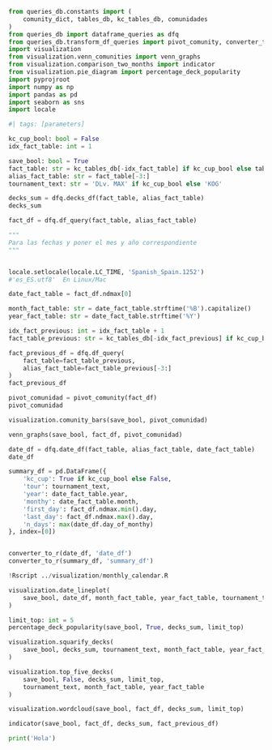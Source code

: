 ```python
from queries_db.constants import (
    comunity_dict, tables_db, kc_tables_db, comunidades
)
from queries_db import dataframe_queries as dfq
from queries_db.transform_df_queries import pivot_comunity, converter_to_r
import visualization
from visualization.venn_comunities import venn_graphs
from visualization.comparison_two_months import indicator
from visualization.pie_diagram import percentage_deck_popularity
import pyprojroot
import numpy as np
import pandas as pd
import seaborn as sns
import locale
```

```python
#| tags: [parameters]

kc_cup_bool: bool = False
idx_fact_table: int = 1
```

```python
save_bool: bool = True
fact_table: str = kc_tables_db[-idx_fact_table] if kc_cup_bool else tables_db[-idx_fact_table]
alias_fact_table: str = fact_table[-3:]
tournament_text: str = 'DLv. MAX' if kc_cup_bool else 'KOG'
```

```python
decks_sum = dfq.decks_df(fact_table, alias_fact_table)
decks_sum
```

```python
fact_df = dfq.df_query(fact_table, alias_fact_table)
```

```python
"""
Para las fechas y poner el mes y año correspondiente
"""


locale.setlocale(locale.LC_TIME, 'Spanish_Spain.1252')
#'es_ES.utf8'  En Linux/Mac

date_fact_table = fact_df.ndmax[0]

month_fact_table: str = date_fact_table.strftime('%B').capitalize()
year_fact_table: str = date_fact_table.strftime('%Y')
```

```python
idx_fact_previous: int = idx_fact_table + 1
fact_table_previous: str = kc_tables_db[-idx_fact_previous] if kc_cup_bool else tables_db[-idx_fact_previous]

fact_previous_df = dfq.df_query(
    fact_table=fact_table_previous,
    alias_fact_table=fact_table_previous[-3:]
)
fact_previous_df
```

```python
pivot_comunidad = pivot_comunity(fact_df)
pivot_comunidad
```

```python
visualization.comunity_bars(save_bool, pivot_comunidad)
```

```python
venn_graphs(save_bool, fact_df, pivot_comunidad)
```

```python
date_df = dfq.date_df(fact_table, alias_fact_table, date_fact_table)
date_df
```


```python
summary_df = pd.DataFrame({
    'kc_cup': True if kc_cup_bool else False,
    'tour': tournament_text,
    'year': date_fact_table.year,
    'monthy': date_fact_table.month,
    'first_day': fact_df.ndmax.min().day,
    'last_day': fact_df.ndmax.max().day,
    'n_days': max(date_df.day_of_monthy)
}, index=[0])


converter_to_r(date_df, 'date_df')
converter_to_r(summary_df, 'summary_df')
```

```python
!Rscript ../visualization/monthly_calendar.R
```

```python
visualization.date_lineplot(
    save_bool, date_df, month_fact_table, year_fact_table, tournament_text
)
```

```python
limit_top: int = 5
percentage_deck_popularity(save_bool, True, decks_sum, limit_top)
```

```python
visualization.squarify_decks(
    save_bool, decks_sum, tournament_text, month_fact_table, year_fact_table
)
```

```python
visualization.top_five_decks(
    save_bool, False, decks_sum, limit_top,
    tournament_text, month_fact_table, year_fact_table
)
```

```python
visualization.wordcloud(save_bool, fact_df, decks_sum, limit_top)
```

```python
indicator(save_bool, fact_df, decks_sum, fact_previous_df)
```

```python
print('Hola')
```